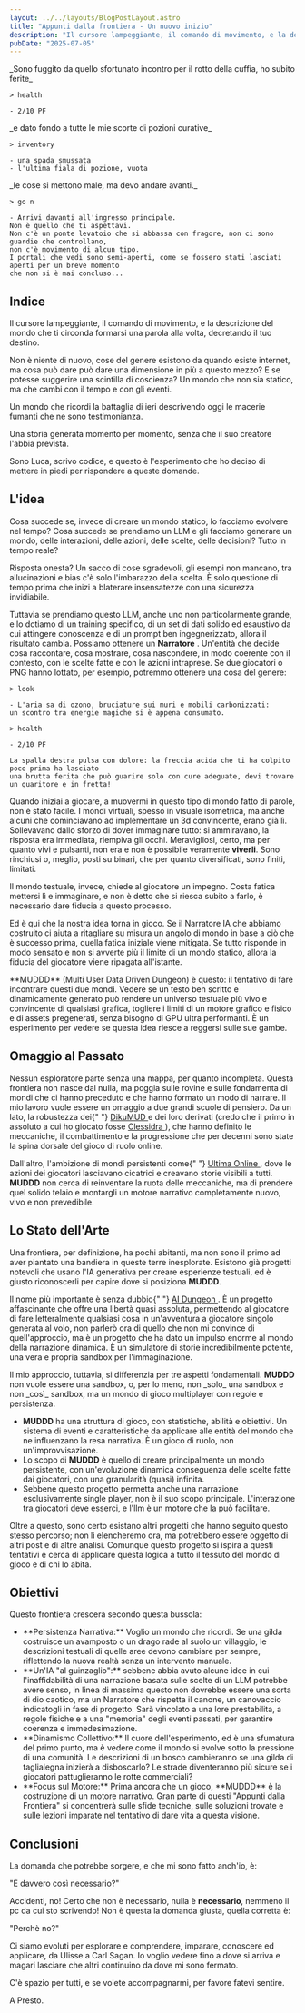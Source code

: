 ```yaml
---
layout: ../../layouts/BlogPostLayout.astro
title: "Appunti dalla frontiera - Un nuovo inizio"
description: "Il cursore lampeggiante, il comando di movimento, e la descrizione del mondo che ti circonda formarsi una parola alla volta, decretando il tuo destino..."
pubDate: "2025-07-05"
---
```



<p>
  _Sono fuggito da quello sfortunato incontro per il rotto della cuffia, ho
  subito ferite_
</p>

```
> health

- 2/10 PF
```

<p>_e dato fondo a tutte le mie scorte di pozioni curative_</p>

```
> inventory

- una spada smussata
- l'ultima fiala di pozione, vuota
```

<p>_le cose si mettono male, ma devo andare avanti._</p>

```
> go n

- Arrivi davanti all'ingresso principale.
Non è quello che ti aspettavi.
Non c'è un ponte levatoio che si abbassa con fragore, non ci sono guardie che controllano,
non c'è movimento di alcun tipo.
I portali che vedi sono semi-aperti, come se fossero stati lasciati aperti per un breve momento
che non si è mai concluso...

```

<TitleLined class="title-lined">
  <h2>Indice</h2>
</TitleLined>
<p>
  Il cursore lampeggiante, il comando di movimento, e la descrizione del mondo
  che ti circonda formarsi una parola alla volta, decretando il tuo destino.
</p>

<p>
  Non è niente di nuovo, cose del genere esistono da quando esiste internet, ma
  cosa può dare può dare una dimensione in più a questo mezzo? E se potesse
  suggerire una scintilla di coscienza? Un mondo che non sia statico, ma che
  cambi con il tempo e con gli eventi.
</p>

<p>
  Un mondo che ricordi la battaglia di ieri descrivendo oggi le macerie fumanti
  che ne sono testimonianza.
</p>

<p>
  Una storia generata momento per momento, senza che il suo creatore l'abbia
  prevista.
</p>

<p>
  Sono Luca, scrivo codice, e questo è l'esperimento che ho deciso di mettere in
  piedi per rispondere a queste domande.
</p>

<TitleLined class="title-lined">
  <h2>L'idea</h2>
</TitleLined>

<p>
  Cosa succede se, invece di creare un mondo statico, lo facciamo evolvere nel
  tempo? Cosa succede se prendiamo un LLM e gli facciamo generare un mondo,
  delle interazioni, delle azioni, delle scelte, delle decisioni? Tutto in tempo
  reale?
</p>

<p>
  Risposta onesta? Un sacco di cose sgradevoli, gli esempi non mancano, tra
  allucinazioni e bias c'è solo l'imbarazzo della scelta. È solo questione di
  tempo prima che inizi a blaterare insensatezze con una sicurezza invidiabile.
</p>

<p>
  Tuttavia se prendiamo questo LLM, anche uno non particolarmente grande, e lo
  dotiamo di un training specifico, di un set di dati solido ed esaustivo da cui
  attingere conoscenza e di un prompt ben ingegnerizzato, allora il risultato
  cambia. Possiamo ottenere un <strong>Narratore</strong> . Un'entità che decide
  cosa raccontare, cosa mostrare, cosa nascondere, in modo coerente con il
  contesto, con le scelte fatte e con le azioni intraprese. Se due giocatori o
  PNG hanno lottato, per esempio, potremmo ottenere una cosa del genere:
</p>

```
> look

- L'aria sa di ozono, bruciature sui muri e mobili carbonizzati:
un scontro tra energie magiche si è appena consumato.

> health

- 2/10 PF

La spalla destra pulsa con dolore: la freccia acida che ti ha colpito poco prima ha lasciato
una brutta ferita che può guarire solo con cure adeguate, devi trovare un guaritore e in fretta!
```

<p>
  Quando iniziai a giocare, a muovermi in questo tipo di mondo fatto di parole,
  non è stato facile. I mondi virtuali, spesso in visuale isometrica, ma anche
  alcuni che cominciavano ad implementare un 3d convincente, erano già lì.
  Sollevavano dallo sforzo di dover immaginare tutto: si ammiravano, la risposta
  era immediata, riempiva gli occhi. Meravigliosi, certo, ma per quanto vivi e
  pulsanti, non era e non è possibile veramente <strong>viverli</strong>. Sono
  rinchiusi o, meglio, posti su binari, che per quanto diversificati, sono
  finiti, limitati.
</p>

<p>
  Il mondo testuale, invece, chiede al giocatore un impegno. Costa fatica
  mettersi lì e immaginare, e non è detto che si riesca subito a farlo, è
  necessario dare fiducia a questo processo.
</p>

<p>
  Ed è qui che la nostra idea torna in gioco. Se il Narratore IA che abbiamo
  costruito ci aiuta a ritagliare su misura un angolo di mondo in base a ciò che
  è successo prima, quella fatica iniziale viene mitigata. Se tutto risponde in
  modo sensato e non si avverte più il limite di un mondo statico, allora la
  fiducia del giocatore viene ripagata all'istante.
</p>

<p>
  **MUDDD** (Multi User Data Driven Dungeon) è questo: il tentativo di fare
  incontrare questi due mondi. Vedere se un testo ben scritto e dinamicamente
  generato può rendere un universo testuale più vivo e convincente di qualsiasi
  grafica, togliere i limiti di un motore grafico e fisico e di assets
  pregenerati, senza bisogno di GPU ultra performanti. È un esperimento per
  vedere se questa idea riesce a reggersi sulle sue gambe.
</p>

<TitleLined class="title-lined">
  <h2>Omaggio al Passato</h2>
</TitleLined>

<p>
  Nessun esploratore parte senza una mappa, per quanto incompleta. Questa
  frontiera non nasce dal nulla, ma poggia sulle rovine e sulle fondamenta di
  mondi che ci hanno preceduto e che hanno formato un modo di narrare. Il mio
  lavoro vuole essere un omaggio a due grandi scuole di pensiero. Da un lato, la
  robustezza dei{" "}
  <a href="https://dikumud.com/" target="_blank">
    DikuMUD
  </a>
  e dei loro derivati (credo che il primo in assoluto a cui ho giocato fosse
  <a href="https://www.clessidra.it/" target="_blank">
    Clessidra
  </a>
  ), che hanno definito le meccaniche, il combattimento e la progressione che per
  decenni sono state la spina dorsale del gioco di ruolo online.
</p>

<p>
  Dall'altro, l'ambizione di mondi persistenti come{" "}
  <a href="https://uo.com/" target="_blank">
    Ultima Online
  </a>
  , dove le azioni dei giocatori lasciavano cicatrici e creavano storie visibili
  a tutti. <strong>MUDDD</strong> non cerca di reinventare la ruota delle meccaniche,
  ma di prendere quel solido telaio e montargli un motore narrativo completamente
  nuovo, vivo e non prevedibile.
</p>

<TitleLined class="title-lined">
  <h2>Lo Stato dell'Arte</h2>
</TitleLined>

<p>
  Una frontiera, per definizione, ha pochi abitanti, ma non sono il primo ad
  aver piantato una bandiera in queste terre inesplorate. Esistono già progetti
  notevoli che usano l'IA generativa per creare esperienze testuali, ed è giusto
  riconoscerli per capire dove si posiziona <strong>MUDDD</strong>.
</p>

<p>
  Il nome più importante è senza dubbio{" "}
  <a href="https://aidungeon.com/" target="_blank">
    AI Dungeon
  </a>
  . È un progetto affascinante che offre una libertà quasi assoluta, permettendo
  al giocatore di fare letteralmente qualsiasi cosa in un'avventura a giocatore singolo
  generata al volo, non parlerò ora di quello che non mi convince di quell'approccio,
  ma è un progetto che ha dato un impulso enorme al mondo della narrazione dinamica.
  È un simulatore di storie incredibilmente potente, una vera e propria sandbox per
  l'immaginazione.
</p>

<p>
  Il mio approccio, tuttavia, si differenzia per tre aspetti fondamentali.
  <strong>MUDDD</strong> non vuole essere una sandbox, o, per lo meno, non _solo_
  una sandbox e non _così_ sandbox, ma un mondo di gioco multiplayer con regole e
  persistenza.
</p>

<ul>
  <li>
    <strong>MUDDD</strong> ha una struttura di gioco, con statistiche, abilità e obiettivi. 
    Un sistema di eventi e caratteristiche da applicare alle entità del mondo che ne influenzano la resa narrativa. 
    È un gioco di ruolo, non un'improvvisazione.
  </li>

<li>
  Lo scopo di <strong>MUDDD</strong> è quello di creare principalmente un mondo
  persistente, con un'evoluzione dinamica conseguenza delle scelte fatte dai
  giocatori, con una granularità (quasi) infinita.
</li>

  <li>
    Sebbene questo progetto permetta anche una narrazione esclusivamente single
    player, non è il suo scopo principale. L'interazione tra giocatori deve
    esserci, e l'llm è un motore che la può facilitare.
  </li>
</ul>

<p>
  Oltre a questo, sono certo esistano altri progetti che hanno seguito questo
  stesso percorso; non li elencheremo ora, ma potrebbero essere oggetto di altri
  post e di altre analisi. Comunque questo progetto si ispira a questi tentativi
  e cerca di applicare questa logica a tutto il tessuto del mondo di gioco e di
  chi lo abita.
</p>

<TitleLined class="title-lined">
  <h2>Obiettivi</h2>
</TitleLined>

<p>Questo frontiera crescerà secondo questa bussola:</p>

<ul>
  <li>
    **Persistenza Narrativa:** Voglio un mondo che ricordi. Se una gilda
    costruisce un avamposto o un drago rade al suolo un villaggio, le
    descrizioni testuali di quelle aree devono cambiare per sempre, riflettendo
    la nuova realtà senza un intervento manuale.
  </li>
  <li>
    **Un'IA "al guinzaglio":** sebbene abbia avuto alcune idee in cui
    l'inaffidabilità di una narrazione basata sulle scelte di un LLM potrebbe
    avere senso, in linea di massima questo non dovrebbe essere una sorta di dio
    caotico, ma un Narratore che rispetta il canone, un canovaccio indicatogli
    in fase di progetto. Sarà vincolato a una lore prestabilita, a regole
    fisiche e a una "memoria" degli eventi passati, per garantire coerenza e
    immedesimazione.
  </li>
  <li>
    **Dinamismo Collettivo:** Il cuore dell'esperimento, ed è una sfumatura del
    primo punto, ma è vedere come il mondo si evolve sotto la pressione di una
    comunità. Le descrizioni di un bosco cambieranno se una gilda di taglialegna
    inizierà a disboscarlo? Le strade diventeranno più sicure se i giocatori
    pattuglieranno le rotte commerciali?
  </li>
  <li>
    **Focus sul Motore:** Prima ancora che un gioco, **MUDDD** è la costruzione
    di un motore narrativo. Gran parte di questi "Appunti dalla Frontiera" si
    concentrerà sulle sfide tecniche, sulle soluzioni trovate e sulle lezioni
    imparate nel tentativo di dare vita a questa visione.
  </li>
</ul>

<TitleLined class="title-lined">
  <h2>Conclusioni</h2>
</TitleLined>

<p>La domanda che potrebbe sorgere, e che mi sono fatto anch'io, è:</p>

<p>"È davvero così necessario?"</p>

<p>
  Accidenti, no! Certo che non è necessario, nulla è <strong>necessario</strong>,
  nemmeno il pc da cui sto scrivendo! Non è questa la domanda giusta, quella corretta
  è:
</p>

<p>"Perchè no?"</p>

<p>
  Ci siamo evoluti per esplorare e comprendere, imparare, conoscere ed
  applicare, da Ulisse a Carl Sagan. Io voglio vedere fino a dove si arriva e
  magari lasciare che altri continuino da dove mi sono fermato.
</p>

<p>
  C'è spazio per tutti, e se volete accompagnarmi, per favore fatevi sentire.
</p>

<p>A Presto.</p>

